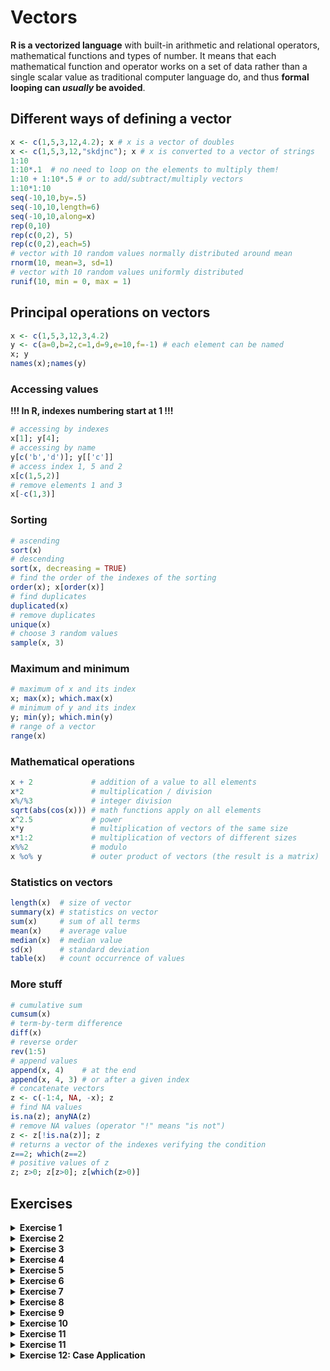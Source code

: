 # Vectors

**R is a vectorized language** with built-in arithmetic and relational operators, mathematical functions and types of number. It means that each mathematical function and operator works on a set of data rather than a single scalar value as traditional computer language do, and thus __formal looping can _usually_ be avoided__.

## Different ways of defining a vector


```r
x <- c(1,5,3,12,4.2); x # x is a vector of doubles
x <- c(1,5,3,12,"skdjnc"); x # x is converted to a vector of strings
1:10
1:10*.1  # no need to loop on the elements to multiply them!
1:10 + 1:10*.5 # or to add/subtract/multiply vectors
1:10*1:10
seq(-10,10,by=.5)
seq(-10,10,length=6)
seq(-10,10,along=x)
rep(0,10)
rep(c(0,2), 5)
rep(c(0,2),each=5)
# vector with 10 random values normally distributed around mean
rnorm(10, mean=3, sd=1)
# vector with 10 random values uniformly distributed
runif(10, min = 0, max = 1)
```

## Principal operations on vectors


```r
x <- c(1,5,3,12,3,4.2)
y <- c(a=0,b=2,c=1,d=9,e=10,f=-1) # each element can be named
x; y
names(x);names(y)
```
### Accessing values
__!!! In R, indexes numbering start at 1 !!!__
```r
# accessing by indexes
x[1]; y[4]; 
# accessing by name
y[c('b','d')]; y[['c']]
# access index 1, 5 and 2
x[c(1,5,2)] 
# remove elements 1 and 3
x[-c(1,3)] 
```
### Sorting
```r
# ascending
sort(x) 
# descending
sort(x, decreasing = TRUE) 
# find the order of the indexes of the sorting
order(x); x[order(x)]
# find duplicates
duplicated(x)
# remove duplicates
unique(x)
# choose 3 random values
sample(x, 3)
```
### Maximum and minimum
```r
# maximum of x and its index
x; max(x); which.max(x) 
# minimum of y and its index
y; min(y); which.min(y)
# range of a vector
range(x)
```
### Mathematical operations
```r
x + 2             # addition of a value to all elements
x*2               # multiplication / division
x%/%3             # integer division
sqrt(abs(cos(x))) # math functions apply on all elements
x^2.5             # power
x*y               # multiplication of vectors of the same size
x*1:2             # multiplication of vectors of different sizes
x%%2              # modulo
x %o% y           # outer product of vectors (the result is a matrix)
```
### Statistics on vectors
```r
length(x)  # size of vector
summary(x) # statistics on vector
sum(x)     # sum of all terms
mean(x)    # average value
median(x)  # median value
sd(x)      # standard deviation
table(x)   # count occurrence of values
```
### More stuff
```r
# cumulative sum
cumsum(x)
# term-by-term difference
diff(x)
# reverse order
rev(1:5)
# append values
append(x, 4)    # at the end
append(x, 4, 3) # or after a given index
# concatenate vectors
z <- c(-1:4, NA, -x); z
# find NA values
is.na(z); anyNA(z)
# remove NA values (operator "!" means "is not")
z <- z[!is.na(z)]; z
# returns a vector of the indexes verifying the condition
z==2; which(z==2)
# positive values of z
z; z>0; z[z>0]; z[which(z>0)]
```


## Exercises


<details>
<summary>**Exercise 1**</summary>

Consider two vectors, x, y:
```r
x <- 1:5
y <- seq(0, 4, along=x)
```

Without typing it into Rstudio, what are the values of `x`, `y`, and `x*y`?

</details>

<details>
<summary>**Exercise 2**</summary>

Consider two vectors, a, b

```r
a <- c(1,5,4,3,6)
b <- c(3,5,2,1,9)
```
What is the value of: `a<=b`?

</details>

<details>
<summary>**Exercise 3**</summary>

If 
```r
x <- c(1:12)
```
What is the value of: `length(x)`

</details>

<details>
<summary>**Exercise 4**</summary>

If 
```r
a <- c(12:5)
```
What is the value of: `is.numeric(a)`

</details>

<details>
<summary>**Exercise 5**</summary>

Consider two vectors, x, y
```r
x <- c(12:4)
y <- c(0,1,2,0,1,2,0,1,2)
```
What is the value of: `which(!is.finite(x/y))`?


</details>

<details>
<summary>**Exercise 6**</summary>

Consider two vectors, x, y
```r
x <- letters[1:10]
y <- letters[15:24]
```
What is the value of: `x<y`?

</details>

<details>
<summary>**Exercise 7**</summary>

If 
```r
x <- c('blue','red','green','yellow')
```
What is the value of: `is.character(x)`?

</details>

<details>
<summary>**Exercise 8**</summary>

If 
```r
x <- c('blue',10,'green',20)
```
What is the value of: `is.character(x)`?

</details>

<details>
<summary>**Exercise 9**</summary>

Assign value 5 to variable x.

Is there a difference between `1:x-1` and `1:(x-1)` ?

Explain.

</details>

<details>
<summary>**Exercise 10**</summary>

Generate the sequence `9, 18, 27, 36, 45, 54, 63, 72, 81, 90` in 4 different manners.

</details>

<details>
<summary>**Exercise 11**</summary>

If `x <- c("w", "h", "f", "g", "k")`, what will be the output for `x[c(2,3)]`?

1. "h", "f"
1. "h"
1. "f"

What will be the third value in the index vector operation `x[c(2, 4, 4)]`?

1. "h"
1. NA
1. "g"

What will be the fourth value in the index vector operation `x[-2]`?

1. "h"
1. "g"
1. "k"


</details>

<details>
<summary>**Exercise 11**</summary>

Let `a <- c(2, 4, 6, 8)` and `b <- c(TRUE, FALSE, TRUE, FALSE)`.

What will be the output for the R expression `max(a[b])`?


</details>


<details>
<summary>**Exercise 12: Case Application**</summary>

(adapted from [here](https://perso.esiee.fr/~courivad/R/05-vectors.html#application-population-in-french-cities-1962-2012))

Open Rstudio and create a new R script, save it as `population.R` in your wanted directory, say `Rcourse/`.


<a href="Data/population.csv" download target="_blank">Download</a> the `population.csv` file and save it in your working directory.

A csv file contains raw data stored as plain text and separated by a comma (Comma Separated Values). Open it from a text editor, as Excel and the likes don't work well with csv files.

We can of course directly load such file with R and store its data in an appropriate format (_i.e._ a `data.frame`), but this is for a next section. For now, just copy-paste the text in the Rstudio script area to:

- Create a `cities` vector containing all the cities listed in `population.csv`
- Create a `pop_1962` and `pop_2012` vectors containing the populations of each city at these years. Print the 2 vectors. 
- Use names() to name values of `pop_1962` and `pop_2012`. Print the 2 vectors again. Are there any change?
- What are the cities with more than 200000 people in 1962? For these, how many residents in 2012?
- What is the population evolution of Montpellier and Nantes?
- Create a `pop_diff` vector to store population change between 1962 and 2012
- Print cities with a negative change
- Print cities which broke the 300000 people barrier between 1962 and 2012
- Compute the total change in population of the 10 largest cities (as of 1962) between 1962 and 2012.
- Compute the population mean for year 1962
- Compute the population mean of Paris
- Sort the cities by decreasing order of population for both years
- Check to see which cities changed rank during these years (check out the `match` function).

<details>
<summary>Solution</summary>

```r
# Create a `cities` vector containing all the cities listed in `population.csv`
cities <- c("Angers", "Bordeaux", "Brest", "Dijon", "Grenoble", "Le Havre", 
            "Le Mans", "Lille", "Lyon", "Marseille", "Montpellier", "Nantes", 
            "Nice", "Paris", "Reims", "Rennes", "Saint-Étienne", "Strasbourg", 
            "Toulon", "Toulouse")
# Create a `pop_1962` and `pop_2012` vectors containing the populations 
# of each city at these years. Print the 2 vectors. 
pop_1962 <- c(115273,278403,136104,135694,156707,187845,132181,239955,
              535746,778071,118864,240048,292958,2790091,134856,151948,
              210311,228971,161797,323724)
pop_2012 <- c(149017,241287,139676,152071,158346,173142,143599,228652,
              496343,852516,268456,291604,343629,2240621,181893,209860,
              171483,274394,164899,453317)
pop_1962; pop_2012
# Use names() to name values of `pop_1962` and `pop_2012`. 
# Print the 2 vectors again. Are there any change?
names(pop_2012) <- names(pop_1962) <- cities
pop_1962; pop_2012
# What are the cities with more than 200000 people in 1962? 
# For these, how many residents in 2012?
cities200k <- cities[pop_1962>200000]
cities200k; pop_2012[cities200k]
# What is the population evolution of Montpellier and Nantes?
pop_2012['Montpellier'] - pop_1962['Montpellier']; pop_2012['Nantes'] - pop_1962['Nantes']
# Create a `pop_diff` vector to store population change between 1962 and 2012
pop_diff <- pop_2012 - pop_1962
# Print cities with a negative change
cities[pop_diff<0]
# Print cities which broke the 300000 people barrier between 1962 and 2012
cities[pop_2012>300000 & pop_1962<300000]
# Compute the total change in population of the 10 largest cities
# (as of 1962) between 1962 and 2012.
ten_largest <- cities[order(pop_1962, decreasing = TRUE)[1:10]]
sum(pop_2012[ten_largest] - pop_1962[ten_largest])
# Compute the population mean for year 1962
mean(pop_1962)
# Compute the population mean of Paris
mean(c(pop_1962['Paris'], pop_2012['Paris']))
# Sort the cities by decreasing order of population for both years
(pop_1962_sorted <- sort(pop_1962, decreasing = TRUE))
(pop_2012_sorted <- sort(pop_2012, decreasing = TRUE))
# Check to see which cities changed rank (and by how much) 
# during these years (check out the `match` function).
ranked_cities <- match(names(pop_1962_sorted),names(pop_2012_sorted)) - seq_along(cities)
names(ranked_cities) <- names(pop_1962_sorted)
ranked_cities
```


</details>
</details>


<br>
<br>
<br>
<br>
<br>


